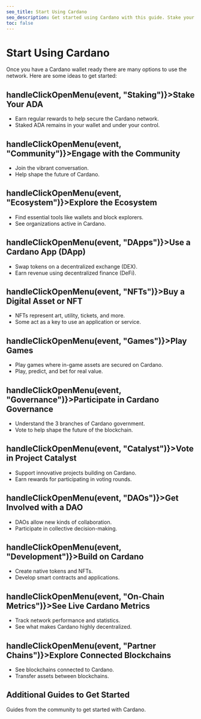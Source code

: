 ```yaml
---
seo_title: Start Using Cardano
seo_description: Get started using Cardano with this guide. Stake your ADA, make transactions, explore DApps, trade NFTs and tokens, delegate to a dRep, and more.
toc: false
---
```



# Start Using Cardano

Once you have a Cardano wallet ready there are many options to use the network. Here are some ideas to get started:

<h2 className="nx-font-semibold nx-tracking-tight nx-text-slate-900 dark:nx-text-slate-100 nx-mt-8 nx-text-2xl cursor-pointer hover:underline" onClick={() => handleClickOpenMenu(event, "Staking")}>Stake Your ADA</h2>

- Earn regular rewards to help secure the Cardano network.
- Staked ADA remains in your wallet and under your control.

<h2 className="nx-font-semibold nx-tracking-tight nx-text-slate-900 dark:nx-text-slate-100 nx-mt-8 nx-text-2xl cursor-pointer hover:underline" onClick={() => handleClickOpenMenu(event, "Community")}>Engage with the Community</h2>

- Join the vibrant conversation.
- Help shape the future of Cardano.

<h2 className="nx-font-semibold nx-tracking-tight nx-text-slate-900 dark:nx-text-slate-100 nx-mt-8 nx-text-2xl cursor-pointer hover:underline" onClick={() => handleClickOpenMenu(event, "Ecosystem")}>Explore the Ecosystem</h2>

- Find essential tools like wallets and block explorers.
- See organizations active in Cardano.

<h2 className="nx-font-semibold nx-tracking-tight nx-text-slate-900 dark:nx-text-slate-100 nx-mt-8 nx-text-2xl cursor-pointer hover:underline" onClick={() => handleClickOpenMenu(event, "DApps")}>Use a Cardano App (DApp)</h2>

- Swap tokens on a decentralized exchange (DEX).
- Earn revenue using decentralized finance (DeFi).


<h2 className="nx-font-semibold nx-tracking-tight nx-text-slate-900 dark:nx-text-slate-100 nx-mt-8 nx-text-2xl cursor-pointer hover:underline" onClick={() => handleClickOpenMenu(event, "NFTs")}>Buy a Digital Asset or NFT</h2>

- NFTs represent art, utility, tickets, and more.
- Some act as a key to use an application or service.

<h2 className="nx-font-semibold nx-tracking-tight nx-text-slate-900 dark:nx-text-slate-100 nx-mt-8 nx-text-2xl cursor-pointer hover:underline" onClick={() => handleClickOpenMenu(event, "Games")}>Play Games</h2>

- Play games where in-game assets are secured on Cardano.
- Play, predict, and bet for real value.

<h2 className="nx-font-semibold nx-tracking-tight nx-text-slate-900 dark:nx-text-slate-100 nx-mt-8 nx-text-2xl cursor-pointer hover:underline" onClick={() => handleClickOpenMenu(event, "Governance")}>Participate in Cardano Governance</h2>

- Understand the 3 branches of Cardano government.
- Vote to help shape the future of the blockchain.

<h2 className="nx-font-semibold nx-tracking-tight nx-text-slate-900 dark:nx-text-slate-100 nx-mt-8 nx-text-2xl cursor-pointer hover:underline" onClick={() => handleClickOpenMenu(event, "Catalyst")}>Vote in Project Catalyst</h2>

- Support innovative projects building on Cardano.
- Earn rewards for participating in voting rounds.

<h2 className="nx-font-semibold nx-tracking-tight nx-text-slate-900 dark:nx-text-slate-100 nx-mt-8 nx-text-2xl cursor-pointer hover:underline" onClick={() => handleClickOpenMenu(event, "DAOs")}>Get Involved with a DAO</h2>

- DAOs allow new kinds of collaboration.
- Participate in collective decision-making.

<h2 className="nx-font-semibold nx-tracking-tight nx-text-slate-900 dark:nx-text-slate-100 nx-mt-8 nx-text-2xl cursor-pointer hover:underline" onClick={() => handleClickOpenMenu(event, "Development")}>Build on Cardano</h2>

- Create native tokens and NFTs.
- Develop smart contracts and applications.

<h2 className="nx-font-semibold nx-tracking-tight nx-text-slate-900 dark:nx-text-slate-100 nx-mt-8 nx-text-2xl cursor-pointer hover:underline" onClick={() => handleClickOpenMenu(event, "On-Chain Metrics")}>See Live Cardano Metrics</h2>

- Track network performance and statistics.
- See what makes Cardano highly decentralized.

<h2 className="nx-font-semibold nx-tracking-tight nx-text-slate-900 dark:nx-text-slate-100 nx-mt-8 nx-text-2xl cursor-pointer hover:underline" onClick={() => handleClickOpenMenu(event, "Partner Chains")}>Explore Connected Blockchains</h2>

- See blockchains connected to Cardano.
- Transfer assets between blockchains.

## Additional Guides to Get Started

Guides from the community to get started with Cardano.

<DefaultDataTable projects={builders} filterBy="cardano_guide_additional" />
